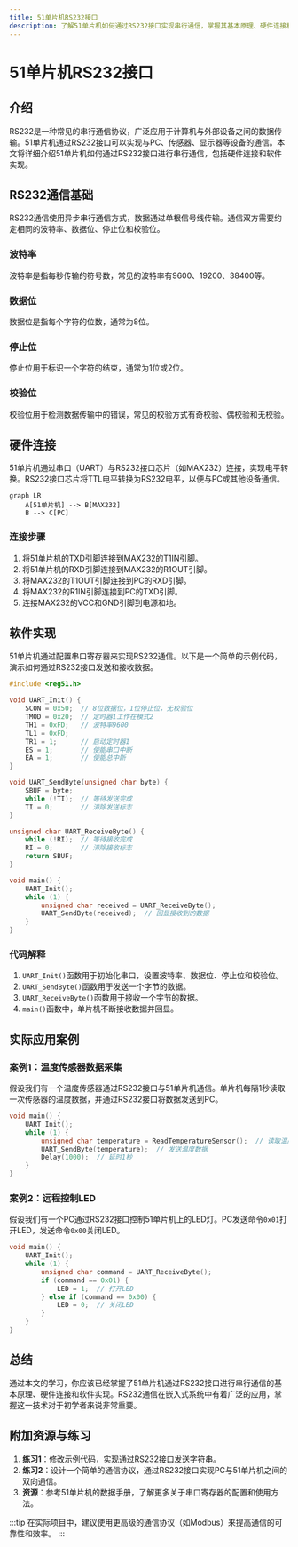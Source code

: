 ```yaml
---
title: 51单片机RS232接口
description: 了解51单片机如何通过RS232接口实现串行通信，掌握其基本原理、硬件连接和软件实现。
---
```


# 51单片机RS232接口

## 介绍

RS232是一种常见的串行通信协议，广泛应用于计算机与外部设备之间的数据传输。51单片机通过RS232接口可以实现与PC、传感器、显示器等设备的通信。本文将详细介绍51单片机如何通过RS232接口进行串行通信，包括硬件连接和软件实现。

## RS232通信基础

RS232通信使用异步串行通信方式，数据通过单根信号线传输。通信双方需要约定相同的波特率、数据位、停止位和校验位。

### 波特率

波特率是指每秒传输的符号数，常见的波特率有9600、19200、38400等。

### 数据位

数据位是指每个字符的位数，通常为8位。

### 停止位

停止位用于标识一个字符的结束，通常为1位或2位。

### 校验位

校验位用于检测数据传输中的错误，常见的校验方式有奇校验、偶校验和无校验。

## 硬件连接

51单片机通过串口（UART）与RS232接口芯片（如MAX232）连接，实现电平转换。RS232接口芯片将TTL电平转换为RS232电平，以便与PC或其他设备通信。

```mermaid
graph LR
    A[51单片机] --> B[MAX232]
    B --> C[PC]
```

### 连接步骤

1. 将51单片机的TXD引脚连接到MAX232的T1IN引脚。
2. 将51单片机的RXD引脚连接到MAX232的R1OUT引脚。
3. 将MAX232的T1OUT引脚连接到PC的RXD引脚。
4. 将MAX232的R1IN引脚连接到PC的TXD引脚。
5. 连接MAX232的VCC和GND引脚到电源和地。

## 软件实现

51单片机通过配置串口寄存器来实现RS232通信。以下是一个简单的示例代码，演示如何通过RS232接口发送和接收数据。

```c
#include <reg51.h>

void UART_Init() {
    SCON = 0x50;  // 8位数据位，1位停止位，无校验位
    TMOD = 0x20;  // 定时器1工作在模式2
    TH1 = 0xFD;   // 波特率9600
    TL1 = 0xFD;
    TR1 = 1;      // 启动定时器1
    ES = 1;       // 使能串口中断
    EA = 1;       // 使能总中断
}

void UART_SendByte(unsigned char byte) {
    SBUF = byte;
    while (!TI);  // 等待发送完成
    TI = 0;       // 清除发送标志
}

unsigned char UART_ReceiveByte() {
    while (!RI);  // 等待接收完成
    RI = 0;       // 清除接收标志
    return SBUF;
}

void main() {
    UART_Init();
    while (1) {
        unsigned char received = UART_ReceiveByte();
        UART_SendByte(received);  // 回显接收到的数据
    }
}
```

### 代码解释

1. `UART_Init()`函数用于初始化串口，设置波特率、数据位、停止位和校验位。
2. `UART_SendByte()`函数用于发送一个字节的数据。
3. `UART_ReceiveByte()`函数用于接收一个字节的数据。
4. `main()`函数中，单片机不断接收数据并回显。

## 实际应用案例

### 案例1：温度传感器数据采集

假设我们有一个温度传感器通过RS232接口与51单片机通信。单片机每隔1秒读取一次传感器的温度数据，并通过RS232接口将数据发送到PC。

```c
void main() {
    UART_Init();
    while (1) {
        unsigned char temperature = ReadTemperatureSensor();  // 读取温度传感器数据
        UART_SendByte(temperature);  // 发送温度数据
        Delay(1000);  // 延时1秒
    }
}
```

### 案例2：远程控制LED

假设我们有一个PC通过RS232接口控制51单片机上的LED灯。PC发送命令`0x01`打开LED，发送命令`0x00`关闭LED。

```c
void main() {
    UART_Init();
    while (1) {
        unsigned char command = UART_ReceiveByte();
        if (command == 0x01) {
            LED = 1;  // 打开LED
        } else if (command == 0x00) {
            LED = 0;  // 关闭LED
        }
    }
}
```

## 总结

通过本文的学习，你应该已经掌握了51单片机通过RS232接口进行串行通信的基本原理、硬件连接和软件实现。RS232通信在嵌入式系统中有着广泛的应用，掌握这一技术对于初学者来说非常重要。

## 附加资源与练习

1. **练习1**：修改示例代码，实现通过RS232接口发送字符串。
2. **练习2**：设计一个简单的通信协议，通过RS232接口实现PC与51单片机之间的双向通信。
3. **资源**：参考51单片机的数据手册，了解更多关于串口寄存器的配置和使用方法。

:::tip
在实际项目中，建议使用更高级的通信协议（如Modbus）来提高通信的可靠性和效率。
:::